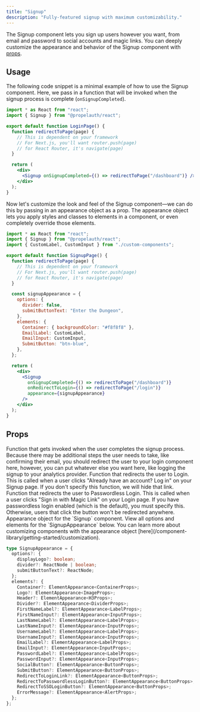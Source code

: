 ```yaml
---
title: "Signup"
description: "Fully-featured signup with maximum customizability."
---
```


The Signup component lets you sign up users however you want, from email and password to social accounts and magic links. You can deeply customize the appearance and behavior of the Signup component with [props](#props).

## Usage

The following code snippet is a minimal example of how to use the Signup component. Here, we pass in a function that will be invoked when the signup process is complete (`onSignupCompleted`).

```jsx
import * as React from "react";
import { Signup } from "@propelauth/react";

export default function LoginPage() {
  function redirectToPage(page) {
    // This is dependent on your framework
    // For Next.js, you'll want router.push(page)
    // for React Router, it's navigate(page)
  }

  return (
    <div>
      <Signup onSignupCompleted={() => redirectToPage("/dashboard")} />
    </div>
  );
}
```

Now let's customize the look and feel of the Signup component—we can do this by passing in an appearance object as a prop. The appearance object lets you apply styles and classes to elements in a component, or even completely override those elements.

```jsx
import * as React from "react";
import { Signup } from "@propelauth/react";
import { CustomLabel, CustomInput } from "./custom-components";

export default function SignupPage() {
  function redirectToPage(page) {
    // This is dependent on your framework
    // For Next.js, you'll want router.push(page)
    // for React Router, it's navigate(page)
  }

  const signupAppearance = {
    options: {
      divider: false,
      submitButtonText: "Enter the Dungeon",
    },
    elements: {
      Container: { backgroundColor: "#f8f8f8" },
      EmailLabel: CustomLabel,
      EmailInput: CustomInput,
      SubmitButton: "btn-blue",
    },
  };

  return (
    <div>
      <Signup
        onSignupCompleted={() => redirectToPage("/dashboard")}
        onRedirectToLogin={() => redirectToPage("/login")}
        appearance={signupAppearance}
      />
    </div>
  );
}
```

## Props

<ParamField path="onSignupCompleted" type="VoidFunction" required>
  Function that gets invoked when the user completes the signup process.
  Because there may be additional steps the user needs to take, like confirming their email,
  you should redirect the user to your login component here, however, you can put whatever else you want here, like logging the signup to your analytics provider.
</ParamField>

<ParamField path="onRedirectToLogin" type="VoidFunction">
  Function that redirects the user to Login.
  This is called when a user clicks "Already have an account? Log in" on your Signup page.
  If you don't specify this function, we will hide that link.
</ParamField>

<ParamField path="onRedirectToPasswordlessLogin" type="VoidFunction">
  Function that redirects the user to Passwordless Login.
  This is called when a user clicks "Sign in with Magic Link" on your Login page.
  If you have passwordless login enabled (which is the default), you must specify this. Otherwise, users that click the
  button won't be redirected anywhere.
</ParamField>

<ParamField path="appearance" type="SignupAppearance">
  Appearance object for the `Signup` component. View all options and elements for the `SignupAppearance` below. You can learn more about customizing components with the appearance object [here](/component-library/getting-started/customization).

```typescript
type SignupAppearance = {
  options?: {
    displayLogo?: boolean;
    divider?: ReactNode | boolean;
    submitButtonText?: ReactNode;
  };
  elements?: {
    Container?: ElementAppearance<ContainerProps>;
    Logo?: ElementAppearance<ImageProps>;
    Header?: ElementAppearance<H3Props>;
    Divider?: ElementAppearance<DividerProps>;
    FirstNameLabel?: ElementAppearance<LabelProps>;
    FirstNameInput?: ElementAppearance<InputProps>;
    LastNameLabel?: ElementAppearance<LabelProps>;
    LastNameInput?: ElementAppearance<InputProps>;
    UsernameLabel?: ElementAppearance<LabelProps>;
    UsernameInput?: ElementAppearance<InputProps>;
    EmailLabel?: ElementAppearance<LabelProps>;
    EmailInput?: ElementAppearance<InputProps>;
    PasswordLabel?: ElementAppearance<LabelProps>;
    PasswordInput?: ElementAppearance<InputProps>;
    SocialButton?: ElementAppearance<ButtonProps>;
    SubmitButton?: ElementAppearance<ButtonProps>;
    RedirectToLoginLink?: ElementAppearance<ButtonProps>;
    RedirectToPasswordlessLoginButton?: ElementAppearance<ButtonProps>;
    RedirectToSSOLoginButton?: ElementAppearance<ButtonProps>;
    ErrorMessage?: ElementAppearance<AlertProps>;
  };
};
```

</ParamField>
